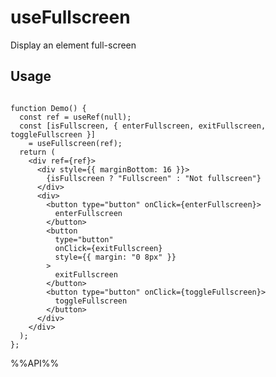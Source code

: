 # useFullscreen

Display an element full-screen


## Usage

```tsx live

function Demo() {
  const ref = useRef(null);
  const [isFullscreen, { enterFullscreen, exitFullscreen, toggleFullscreen }]
    = useFullscreen(ref);
  return (
    <div ref={ref}>
      <div style={{ marginBottom: 16 }}>
        {isFullscreen ? "Fullscreen" : "Not fullscreen"}
      </div>
      <div>
        <button type="button" onClick={enterFullscreen}>
          enterFullscreen
        </button>
        <button
          type="button"
          onClick={exitFullscreen}
          style={{ margin: "0 8px" }}
        >
          exitFullscreen
        </button>
        <button type="button" onClick={toggleFullscreen}>
          toggleFullscreen
        </button>
      </div>
    </div>
  );
};

```

%%API%%